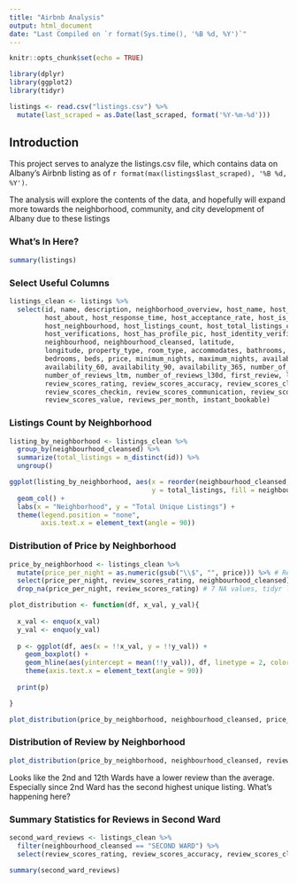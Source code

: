 ```yaml
---
title: "Airbnb Analysis"
output: html_document
date: "Last Compiled on `r format(Sys.time(), '%B %d, %Y')`"
---
```


```r
knitr::opts_chunk$set(echo = TRUE)

library(dplyr)
library(ggplot2)
library(tidyr)

listings <- read.csv("listings.csv") %>%
  mutate(last_scraped = as.Date(last_scraped, format('%Y-%m-%d')))
```

## Introduction

This project serves to analyze the listings.csv file, which contains data on Albany's Airbnb listing as of `r format(max(listings$last_scraped), '%B %d, %Y')`.

The analysis will explore the contents of the data, and hopefully will expand more towards the neighborhood, community, and city development of Albany due to these listings

### What's In Here?

```r

summary(listings)

```

### Select Useful Columns

```r

listings_clean <- listings %>%
  select(id, name, description, neighborhood_overview, host_name, host_since, host_location,
         host_about, host_response_time, host_acceptance_rate, host_is_superhost,
         host_neighbourhood, host_listings_count, host_total_listings_count,
         host_verifications, host_has_profile_pic, host_identity_verified, 
         neighbourhood, neighbourhood_cleansed, latitude,
         longitude, property_type, room_type, accommodates, bathrooms, bathrooms_text,
         bedrooms, beds, price, minimum_nights, maximum_nights, availability_30,
         availability_60, availability_90, availability_365, number_of_reviews,
         number_of_reviews_ltm, number_of_reviews_l30d, first_review, last_review,
         review_scores_rating, review_scores_accuracy, review_scores_cleanliness,
         review_scores_checkin, review_scores_communication, review_scores_location,
         review_scores_value, reviews_per_month, instant_bookable)
```

### Listings Count by Neighborhood

```r

listing_by_neighborhood <- listings_clean %>%
  group_by(neighbourhood_cleansed) %>%
  summarize(total_listings = n_distinct(id)) %>%
  ungroup()

ggplot(listing_by_neighborhood, aes(x = reorder(neighbourhood_cleansed, -total_listings), 
                                    y = total_listings, fill = neighbourhood_cleansed)) +
  geom_col() +
  labs(x = "Neighborhood", y = "Total Unique Listings") +
  theme(legend.position = "none",
        axis.text.x = element_text(angle = 90))


```


### Distribution of Price by Neighborhood

```r

price_by_neighborhood <- listings_clean %>%
  mutate(price_per_night = as.numeric(gsub("\\$", "", price))) %>% # Remove dollar sign and convert to numeric
  select(price_per_night, review_scores_rating, neighbourhood_cleansed) %>%
  drop_na(price_per_night, review_scores_rating) # 7 NA values, tidyr library

plot_distribution <- function(df, x_val, y_val){
  
  x_val <- enquo(x_val)
  y_val <- enquo(y_val)
  
  p <- ggplot(df, aes(x = !!x_val, y = !!y_val)) +
    geom_boxplot() +
    geom_hline(aes(yintercept = mean(!!y_val)), df, linetype = 2, color = "red") +
    theme(axis.text.x = element_text(angle = 90))
  
  print(p)

}

plot_distribution(price_by_neighborhood, neighbourhood_cleansed, price_per_night)


```


### Distribution of Review by Neighborhood

```r

plot_distribution(price_by_neighborhood, neighbourhood_cleansed, review_scores_rating)

```

Looks like the 2nd and 12th Wards have a lower review than the average. Especially since 2nd Ward has the second highest unique listing. What's happening here?

### Summary Statistics for Reviews in Second Ward

```r

second_ward_reviews <- listings_clean %>%
  filter(neighbourhood_cleansed == "SECOND WARD") %>%
  select(review_scores_rating, review_scores_accuracy, review_scores_cleanliness, review_scores_checkin, review_scores_communication, review_scores_location, review_scores_value)

summary(second_ward_reviews)

```